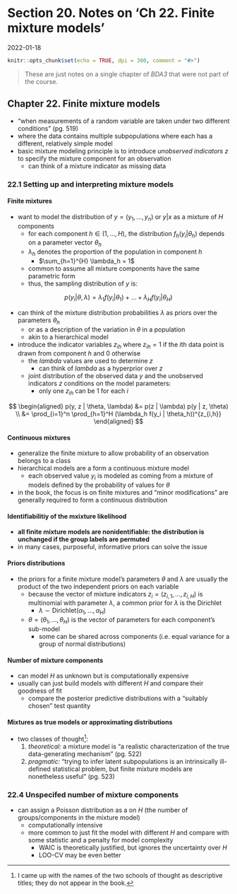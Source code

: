 # Section 20. Notes on 'Ch 22. Finite mixture models'

2022-01-18

```r
knitr::opts_chunk$set(echo = TRUE, dpi = 300, comment = "#>")
```

> These are just notes on a single chapter of *BDA3* that were not part of the course.

## Chapter 22. Finite mixture models

- "when measurements of a random variable are taken under two different conditions" (pg. 519)
- where the data contains multiple subpopulations where each has a different, relatively simple model
- basic mixture modeling principle is to introduce *unobserved indicators* $z$ to specify the mixture component for an observation
  - can think of a mixture indicator as missing data

### 22.1 Setting up and interpreting mixture models {-}

#### Finite mixtures {-}

- want to model the distribution of $y = (y_1, \dots, y_n)$ or $y|x$  as a mixture of $H$ components
  - for each component $h \in (1, \dots, H)$, the distribution $f_h(y_i | \theta_h)$ depends on a parameter vector $\theta_h$
  - $\lambda_h$ denotes the proportion of the population in component $h$
    - $\sum_{h=1}^{H} \lambda_h = 1$
  - common to assume all mixture components have the same parametric form
  - thus, the sampling distribution of $y$ is:

$$
p(y_i | \theta, \lambda) = \lambda_1 f(y_i | \theta_1) + \dots + \lambda_H f(y_i | \theta_H)
$$

- can think of the mixture distribution probabilities $\lambda$ as priors over the parameters $\theta_h$
  - or as a description of the variation in $\theta$ in a population
  - akin to a hierarchical model
- introduce the indicator variables $z_{ih}$ where $z_{ih} = 1$ if the $i$th data point is drawn from component $h$ and 0 otherwise
  - the $lambda$ values are used to determine $z$
    - can think of $lambda$ as a hyperprior over $z$
  - joint distribution of the observed data $y$ and the unobserved indicators $z$ conditions on the model parameters:
    - only one $z_{ih}$ can be 1 for each $i$

$$
\begin{aligned}
p(y, z | \theta, \lambda) &= p(z | \lambda) p(y | z, \theta) \\
 &= \prod_{i=1}^n \prod_{h=1}^H (\lambda_h f(y_i | \theta_h))^{z_{i,h}}
\end{aligned}
$$

#### Continuous mixtures {-}

- generalize the finite mixture to allow probability of an observation belongs to a class
- hierarchical models are a form a continuous mixture model
  - each observed value $y_i$ is modeled as coming from a mixture of models defined by the probability of values for $\theta$
- in the book, the focus is on finite mixtures and "minor modifications" are generally required to form a continuous distribution

#### Identifiabilitiy of the mxixture likelihood {-}

- **all finite mixture models are nonidentifiable: the distribution is unchanged if the group labels are permuted**
- in many cases, purposeful, informative priors can solve the issue

#### Priors distributions {-}

- the priors for a finite mixture model's parameters $\theta$ and $\lambda$ are usually the product of the two independent priors on each variable
  - because the vector of mixture indicators $z_i = (z_{i,1}, \dots, z_{i,H})$ is multinomial with parameter $\lambda$, a common prior for $\lambda$ is the Dirichlet
    - $\lambda \sim \text{Dirichlet}(\alpha_1, \dots, \alpha_H)$
  - $\theta = (\theta_1, \dots, \theta_H)$ is the vector of parameters for each component's sub-model
    - some can be shared across components (i.e. equal variance for a group of normal distributions)

#### Number of mixture components {-}

- can model $H$ as unknown but is computationally expensive
- usually can just build models with different $H$ and compare their goodness of fit
  - compare the posterior predictive distributions with a "suitably chosen" test quantity

#### Mixtures as true models or approximating distributions {-}

- two classes of thought[^1]:
  1. *theoretical:* a mixture model is "a realistic characterization of the true data-generating mechanism" (pg. 522)
  2. *pragmatic:* "trying to infer latent subpopulations is an intrinsically ill-defined statistical problem, but finite mixture models are nonetheless useful" (pg. 523)

[^1]: I came up with the names of the two schools of thought as descriptive titles; they do not appear in the book.

### 22.4 Unspecifed number of mixture components {-}

- can assign a Poisson distribution as a on $H$ (the number of groups/components in the mixture model)
  - computationally intensive
  - more common to just fit the model with different $H$ and compare with some statistic and a penalty for model complexity
    - WAIC is theoretically justified, but ignores the uncertainty over $H$
    - LOO-CV may be even better
